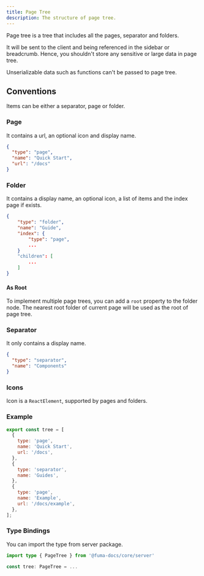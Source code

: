 ```yaml
---
title: Page Tree
description: The structure of page tree.
---
```


Page tree is a tree that includes all the pages, separator and folders.

It will be sent to the client and being referenced in the sidebar or breadcrumb.
Hence, you shouldn't store any sensitive or large data in page tree.

<Callout title="Note">
  Unserializable data such as functions can't be passed to page tree.
</Callout>

## Conventions

Items can be either a separator, page or folder.

### Page

It contains a url, an optional icon and display name.

```json
{
  "type": "page",
  "name": "Quick Start",
  "url": "/docs"
}
```

### Folder

It contains a display name, an optional icon, a list of items and the index page if exists.

```json
{
    "type": "folder",
    "name": "Guide",
    "index": {
        "type": "page",
        ...
    }
    "children": [
        ...
    ]
}
```

#### As Root

To implement multiple page trees, you can add a `root` property to the folder node. The nearest root folder of current page will be used as the root of page tree.

### Separator

It only contains a display name.

```json
{
  "type": "separator",
  "name": "Components"
}
```

### Icons

Icon is a `ReactElement`, supported by pages and folders.

### Example

```js
export const tree = [
  {
    type: 'page',
    name: 'Quick Start',
    url: '/docs',
  },
  {
    type: 'separator',
    name: 'Guides',
  },
  {
    type: 'page',
    name: 'Example',
    url: '/docs/example',
  },
];
```

### Type Bindings

You can import the type from server package.

```ts
import type { PageTree } from '@fuma-docs/core/server'

const tree: PageTree = ...
```
